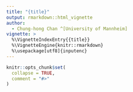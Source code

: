 ```yaml
---
title: "{title}"
output: rmarkdown::html_vignette
author:
  - Chung-hong Chan ^[University of Mannheim]
vignette: >
  %\VignetteIndexEntry{{title}}
  %\VignetteEngine{knitr::rmarkdown}
  %\usepackage[utf8]{inputenc}
---
```


```r
knitr::opts_chunk$set(
  collapse = TRUE,
  comment = "#>"
)
```

